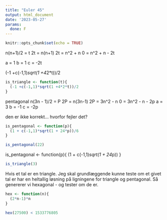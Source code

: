 ```yaml
---
title: "Euler 45"
output: html_document
date: '2023-05-27'
params:
  done: F
---
```


```r
knitr::opts_chunk$set(echo = TRUE)
```


n(n+1)/2 = t
2t = n(n+1)
2t = n^2 + n
0 = n^2 + n - 2t

a = 1
b = 1
c = -2t

(-1 +c(-1,1)*sqrt(1 +4*2*t))/2


```r
is_triangle <- function(t){
  (-1 +c(-1,1)*sqrt(1 +4*2*t))/2
}
```


pentagonal
n(3n - 1)/2 = P
2P = n(3n-1)
2P = 3n^2 - n
0 = 3n^2 - n - 2p
a = 3
b = -1
c = -2p

den er ikke korrekt... hvorfor fejler det?
```r
is_pentagonal <- function(p){
  (1 + c(-1,1)*sqrt(1 + 24*p))/6
}

is_pentagonal(22)
```
is_pentagonal <- function(p){
  (1 + c(-1,1)*sqrt(1 + 24*p))
}



```r
is_triangle(3)
```

Hvis et tal er en triangle.
Jeg skal grundlæggende kunne teste om et givet tal er har en heltallig løsning på ligningene for triangle og pentagonal.
Så genererer vi hexagonal - og tester om de er.


```r
hex <- function(n){
  (2*n-1)*n
}

hex(27500) < 1533776805
```